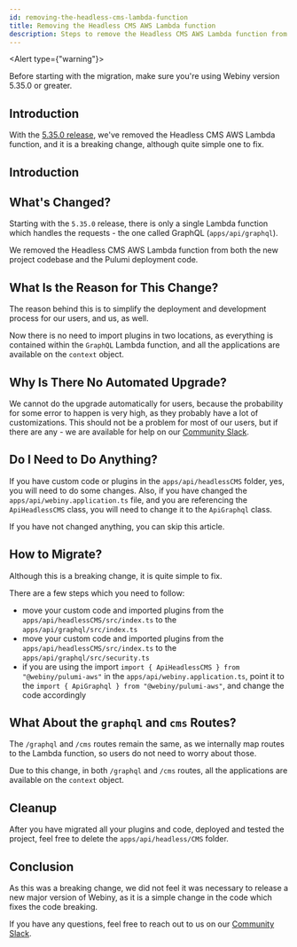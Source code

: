 ```yaml
---
id: removing-the-headless-cms-lambda-function
title: Removing the Headless CMS AWS Lambda function
description: Steps to remove the Headless CMS AWS Lambda function from your project.
---
```



<Alert type={"warning"}>

Before starting with the migration, make sure you're using Webiny version 5.35.0 or greater.

</Alert>

## Introduction

<Alert type="danger">

With the [5.35.0 release](/docs/release-notes/5.35.0/changelog), we've removed the Headless CMS AWS Lambda function, and it is a breaking change, although quite simple one to fix.

</Alert>

## Introduction

## What's Changed?

Starting with the `5.35.0` release, there is only a single Lambda function which handles the requests - the one called GraphQL (`apps/api/graphql`).

We removed the Headless CMS AWS Lambda function from both the new project codebase and the Pulumi deployment code.

## What Is the Reason for This Change?

The reason behind this is to simplify the deployment and development process for our users, and us, as well.

Now there is no need to import plugins in two locations, as everything is contained within the `GraphQL` Lambda function, and all the applications are available on the `context` object.

## Why Is There No Automated Upgrade?

We cannot do the upgrade automatically for users, because the probability for some error to happen is very high, as they probably have a lot of customizations.
This should not be a problem for most of our users, but if there are any - we are available for help on our [Community Slack](https://webiny-community.slack.com/).

## Do I Need to Do Anything?

If you have custom code or plugins in the `apps/api/headlessCMS` folder, yes, you will need to do some changes.
Also, if you have changed the `apps/api/webiny.application.ts` file, and you are referencing the `ApiHeadlessCMS` class, you will need to change it to the `ApiGraphql` class.

If you have not changed anything, you can skip this article.

## How to Migrate?

Although this is a breaking change, it is quite simple to fix.

There are a few steps which you need to follow:

- move your custom code and imported plugins from the `apps/api/headlessCMS/src/index.ts` to the `apps/api/graphql/src/index.ts`
- move your custom code and imported plugins from the `apps/api/headlessCMS/src/index.ts` to the `apps/api/graphql/src/security.ts`
- if you are using the import `import { ApiHeadlessCMS } from "@webiny/pulumi-aws"` in the `apps/api/webiny.application.ts`, point it to the `import { ApiGraphql } from "@webiny/pulumi-aws"`, and change the code accordingly

## What About the `graphql` and `cms` Routes?

The `/graphql` and `/cms` routes remain the same, as we internally map routes to the Lambda function, so users do not need to worry about those.

Due to this change, in both `/graphql` and `/cms` routes, all the applications are available on the `context` object.

## Cleanup

After you have migrated all your plugins and code, deployed and tested the project, feel free to delete the `apps/api/headless/CMS` folder.

## Conclusion

As this was a breaking change, we did not feel it was necessary to release a new major version of Webiny, as it is a simple change in the code which fixes the code breaking.

If you have any questions, feel free to reach out to us on our [Community Slack](https://webiny-community.slack.com/).
